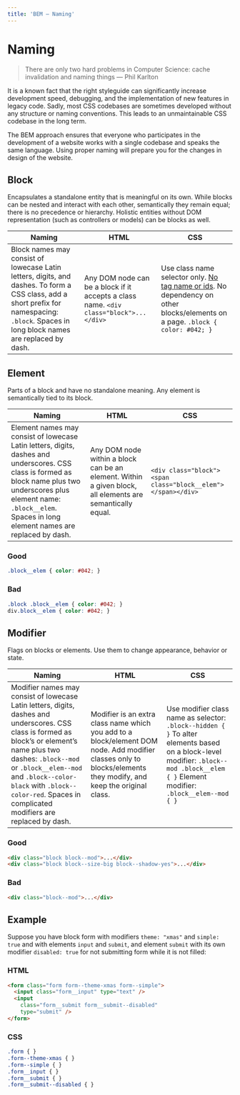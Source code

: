 ```yaml
---
title: 'BEM — Naming'
---
```


<Layout title={frontmatter.title}>
<div class="max-w-6xl mx-auto px-4 sm:px-6 pt-24 prose">

# Naming

> There are only two hard problems in Computer Science: cache invalidation and naming things — Phil Karlton

It is a known fact that the right styleguide can significantly increase development speed, debugging, and the implementation of new features in legacy code. Sadly, most CSS codebases are sometimes developed without any structure or naming conventions. This leads to an unmaintainable CSS codebase in the long term.

The BEM approach ensures that everyone who participates in the development of a website works with a single codebase and speaks the same language. Using proper naming will prepare you for the changes in design of the website.

## Block

Encapsulates a standalone entity that is meaningful on its own. While blocks can be nested and interact with each other, semantically they remain equal; there is no precedence or hierarchy. Holistic entities without DOM representation (such as controllers or models) can be blocks as well.

| Naming | HTML | CSS |
| ------ | ---- | --- |
| Block names may consist of lowecase Latin letters, digits, and dashes. To form a CSS class, add a short prefix for namespacing: `.block`. Spaces in long block names are replaced by dash. | Any DOM node can be a block if it accepts a class name. `<div class="block">...</div>` | Use class name selector only. [No tag name or ids](/faq/#why-not-use-ids-or-tagnames). No dependency on other blocks/elements on a page. `.block { color: #042; }` |

## Element

Parts of a block and have no standalone meaning. Any element is semantically tied to its block.

| Naming | HTML | CSS |
| ------ | ---- | --- |
| Element names may consist of lowecase Latin letters, digits, dashes and underscores. CSS class is formed as block name plus two underscores plus element name: `.block__elem`. Spaces in long element names are replaced by dash. | Any DOM node within a block can be an element. Within a given block, all elements are semantically equal. | `<div class="block"><span class="block__elem"></span></div>` | Use class name selector only. [No tag name or ids](/faq/#why-not-use-ids-or-tagnames). No dependency on other blocks/elements on a page. |

### Good

```css
.block__elem { color: #042; }
```

### Bad

```css
.block .block__elem { color: #042; }
div.block__elem { color: #042; }
```

## Modifier

Flags on blocks or elements. Use them to change appearance, behavior or state.

| Naming | HTML | CSS |
| ------ | ---- | --- |
| Modifier names may consist of lowecase Latin letters, digits, dashes and underscores. CSS class is formed as block’s or element’s name plus two dashes: `.block--mod` or `.block__elem--mod` and `.block--color-black` with `.block--color-red`. Spaces in complicated modifiers are replaced by dash. | Modifier is an extra class name which you add to a block/element DOM node. Add modifier classes only to blocks/elements they modify, and keep the original class. | Use modifier class name as selector: `.block--hidden { }` To alter elements based on a block-level modifier: `.block--mod .block__elem { }` Element modifier: `.block__elem--mod { }` |

### Good

```html
<div class="block block--mod">...</div>
<div class="block block--size-big block--shadow-yes">...</div>
```

### Bad

```html
<div class="block--mod">...</div>
```

## Example

Suppose you have block form with modifiers `theme: "xmas"` and `simple: true` and with elements `input` and `submit`, and element `submit` with its own modifier `disabled: true` for not submitting form while it is not filled:

### HTML

```html
<form class="form form--theme-xmas form--simple">
  <input class="form__input" type="text" />
  <input
    class="form__submit form__submit--disabled"
    type="submit" />
</form>
```

### CSS

```css
.form { }
.form--theme-xmas { }
.form--simple { }
.form__input { }
.form__submit { }
.form__submit--disabled { }
```

</div>
</Layout>

